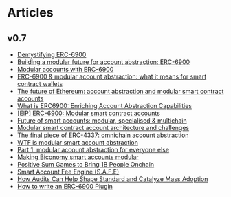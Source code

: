 # Articles

## v0.7

- [Demystifying ERC-6900](https://medium.com/decipher-media/demystifying-erc-6900-5a52db06dcff)
- [Building a modular future for account abstraction: ERC-6900](https://www.alchemy.com/blog/account-abstraction-erc-6900)
- [Modular accounts with ERC-6900](https://docs.stackup.sh/docs/modular-account-standard-erc-6900)
- [ERC-6900 & modular account abstraction: what it means for smart contract wallets](https://medium.portto.com/erc-6900-modular-account-abstraction-what-it-means-for-smart-contract-wallets-cd0b1fd2a885)
- [The future of Ethereum: account abstraction and modular smart contract accounts](https://medium.com/@denniswon/the-future-of-ethereum-account-abstraction-and-modular-smart-contract-accounts-8ffb618f0c15)
- [What is ERC6900: Enriching Account Abstraction Capabilities](https://news.fuse.io/what-is-the-erc6900-token-standard-enhancing-account-abstraction-capabilities/)
- [\[EIP\] ERC-6900: Modular smart contract accounts](https://medium.com/@encodinglabs/erc-6900-modular-smart-contract-accounts-af0472e5174a)
- [Future of smart accounts: modular, specialised & multichain](https://longhashvc.medium.com/future-of-smart-accounts-modular-specialised-multichain-d04f083375a6)
- [Modular smart contract account architecture and challenges](https://www.bitget.com/news/detail/12560603813741)
- [The final piece of ERC-4337: omnichain account abstraction](https://www.gate.io/learn/articles/the-final-piece-of-eip-4337/1104)
- [WTF is modular smart account abstraction](https://mirror.xyz/konradkopp.eth/7Q3TrMFgx2VbZRKa7UEaisIMjimpMABiqGYo00T9egA)
- [Part 1: modular account abstraction for everyone else](https://medium.com/rhinestonewtf/part-1-modular-account-abstraction-for-everyone-else-84567422bc46)
- [Making Biconomy smart accounts modular](https://www.biconomy.io/post/making-biconomy-smart-accounts-modular)
- [Positive Sum Games to Bring 1B People Onchain](https://mirror.xyz/probablynoam.eth/ZM8k-YoVbC-ih13zPMPZ5q4iZ7wEHuWEcRbQNrRiURU)
- [Smart Account Fee Engine (S.A.F.E)](https://forum.safe.global/t/smart-account-fee-engine-s-a-f-e/4432)
- [How Audits Can Help Shape Standard and Catalyze Mass Adoption](https://quantstamp.com/blog/alchemy-modular-account-how-audits-can-help-shape-standards-and-catalyze-mass-adoption)
- [How to write an ERC-6900 Plugin](https://dev.collab.land/blog/how-to-write-an-erc-6900-plugin/)
